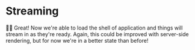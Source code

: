 # Streaming

<EpicVideo url="https://www.epicreact.dev/workshops/react-server-components/streaming/solution" />

👨‍💼 Great! Now we're able to load the shell of application and things will stream
in as they're ready. Again, this could be improved with server-side rendering,
but for now we're in a better state than before!
